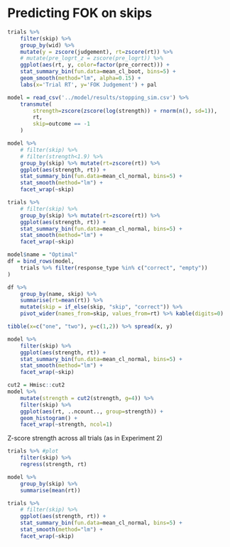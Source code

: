 




# Predicting FOK on skips

```r
trials %>% 
    filter(skip) %>% 
    group_by(wid) %>% 
    mutate(y = zscore(judgement), rt=zscore(rt)) %>%  
    # mutate(pre_logrt_z = zscore(pre_logrt)) %>% 
    ggplot(aes(rt, y, color=factor(pre_correct))) +
    stat_summary_bin(fun.data=mean_cl_boot, bins=5) +
    geom_smooth(method="lm", alpha=0.15) +
    labs(x='Trial RT', y='FOK Judgement') + pal
```


```r
model = read_csv('../model/results/stopping_sim.csv') %>% 
    transmute(
        strength=zscore(zscore(log(strength)) + rnorm(n(), sd=1)), 
        rt,
        skip=outcome == -1
    )

model %>%
    # filter(skip) %>% 
    # filter(strength<1.9) %>% 
    group_by(skip) %>% mutate(rt=zscore(rt)) %>% 
    ggplot(aes(strength, rt)) +
    stat_summary_bin(fun.data=mean_cl_normal, bins=5) +
    stat_smooth(method="lm") +
    facet_wrap(~skip)
```

```r
trials %>%
    # filter(skip) %>% 
    group_by(skip) %>% mutate(rt=zscore(rt)) %>% 
    ggplot(aes(strength, rt)) +
    stat_summary_bin(fun.data=mean_cl_normal, bins=5) +
    stat_smooth(method="lm") +
    facet_wrap(~skip)
```

```r
model$name = "Optimal"
df = bind_rows(model, 
    trials %>% filter(response_type %in% c("correct", "empty"))
)
```

```r
df %>% 
    group_by(name, skip) %>%
    summarise(rt=mean(rt)) %>%
    mutate(skip = if_else(skip, "skip", "correct")) %>% 
    pivot_wider(names_from=skip, values_from=rt) %>% kable(digits=0)

```

```r
tibble(x=c("one", "two"), y=c(1,2)) %>% spread(x, y)
```

```r
model %>%
    filter(skip) %>% 
    ggplot(aes(strength, rt)) +
    stat_summary_bin(fun.data=mean_cl_normal, bins=5) +
    stat_smooth(method="lm") +
    facet_wrap(~skip)
```

```r
cut2 = Hmisc::cut2
model %>%
    mutate(strength = cut2(strength, g=4)) %>% 
    filter(skip) %>% 
    ggplot(aes(rt, ..ncount.., group=strength)) +
    geom_histogram() +
    facet_wrap(~strength, ncol=1)
```

Z-score strength across all trials (as in Experiment 2)
```r
trials %>% #plot
    filter(skip) %>% 
    regress(strength, rt)

model %>% 
    group_by(skip) %>% 
    summarise(mean(rt))


```

```r
trials %>%
    # filter(skip) %>% 
    ggplot(aes(strength, rt)) +
    stat_summary_bin(fun.data=mean_cl_normal, bins=5) +
    stat_smooth(method="lm") +
    facet_wrap(~skip)
```
